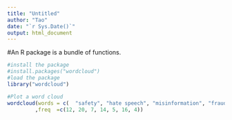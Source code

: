 ```yaml
---
title: "Untitled"
author: "Tao"
date: "`r Sys.Date()`"
output: html_document
---
```


#An R package is a bundle of functions.

```r
#install the package
#install.packages("wordcloud")
#load the package
library("wordcloud")
```

```r
#Plot a word cloud
wordcloud(words = c(  "safety", "hate speech", "misinformation", "fraud", "regulation","harassment","doxxing")
         ,freq  =c(12, 20, 7, 14, 5, 16, 4))
```
